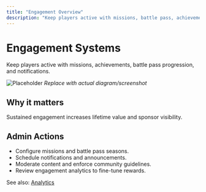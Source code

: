 ```yaml
---
title: "Engagement Overview"
description: "Keep players active with missions, battle pass, achievements, and notifications."
---
```


# Engagement Systems

Keep players active with missions, achievements, battle pass progression, and notifications.

![Placeholder](/images/screenshots/engagement-overview.png)
*Replace with actual diagram/screenshot*

## Why it matters
Sustained engagement increases lifetime value and sponsor visibility.

## Admin Actions
- Configure missions and battle pass seasons.
- Schedule notifications and announcements.
- Moderate content and enforce community guidelines.
- Review engagement analytics to fine-tune rewards.

See also: [Analytics](/analytics/performance)


